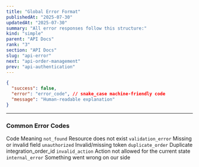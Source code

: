 ```yaml
---
title: "Global Error Format"
publishedAt: "2025-07-30"
updatedAt: "2025-07-30"
summary: "All error responses follow this structure:"
kind: "simple"
parent: "API Docs"
rank: "3"
section: "API Docs"
slug: "api-error"
next: "api-order-management"
prev: "api-authentication"
---
```



```json
{
  "success": false,
  "error": "error_code", // snake_case machine-friendly code
  "message": "Human-readable explanation"
}
```
---

### Common Error Codes

<Table>
  <TableHead>
    <TableRow>
      <TableHeader>Code</TableHeader>
      <TableHeader>Meaning</TableHeader>
    </TableRow>
  </TableHead>
  <TableBody>
    <TableRow>
      <TableCell><code>not_found</code></TableCell>
      <TableCell>Resource does not exist</TableCell>
    </TableRow>
    <TableRow>
      <TableCell><code>validation_error</code></TableCell>
      <TableCell>Missing or invalid field</TableCell>
    </TableRow>
    <TableRow>
      <TableCell><code>unauthorized</code></TableCell>
      <TableCell>Invalid/missing token</TableCell>
    </TableRow>
    <TableRow>
      <TableCell><code>duplicate_order</code></TableCell>
      <TableCell>Duplicate integration_order_id</TableCell>
    </TableRow>
    <TableRow>
      <TableCell><code>invalid_action</code></TableCell>
      <TableCell>Action not allowed for the current state</TableCell>
    </TableRow>
    <TableRow>
      <TableCell><code>internal_error</code></TableCell>
      <TableCell>Something went wrong on our side</TableCell>
    </TableRow>
  </TableBody>
</Table>
